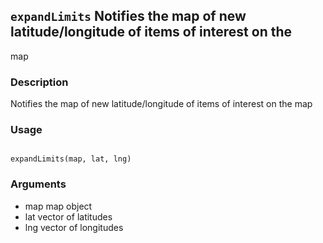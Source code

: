 ## ``expandLimits`` Notifies the map of new latitude/longitude of items of interest on the
map

### Description

Notifies the map of new latitude/longitude of items of interest on the map

### Usage
<pre><code>
expandLimits(map, lat, lng)
</code></pre>

### Arguments
* map map object
* lat vector of latitudes
* lng vector of longitudes
